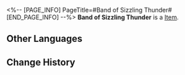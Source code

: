 <%-- [PAGE_INFO]
PageTitle=#Band of Sizzling Thunder#
[END_PAGE_INFO] --%>
{{Item Infobox
|id          = 81091
|image       = Item Band of Sizzling Thunder.png
|type        = 
|invCategory = 
|rarity      = 2
|effect      = 
|description = 
}}
'''Band of Sizzling Thunder''' is a [[Item]].

==Other Languages==
{{Other Languages
|en   = Band of Sizzling Thunder
|zhs  = 激奏雷电的乐队
|zht  = 激奏雷電的樂團
|ja   = 雷鳴轟くバンド
|ko   = 뇌전을 울리는 밴드
|es   = Banda del trueno crepitante
|fr   = Tonnerre grésillant
|ru   = Бэнд испепеляющего грома
|th   = Band of Sizzling Thunder
|vi   = Ban Nhạc Sizzling Thunder
|de   = Band des knisternden Donners
|id   = Band of Sizzling Thunder
|pt   = Banda Trovão Crepitante
}}

==Change History==
{{Change History|2.0}}